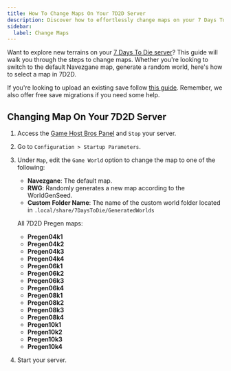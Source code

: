 ```yaml
---
title: How To Change Maps On Your 7D2D Server
description: Discover how to effortlessly change maps on your 7 Days To Die server with our detailed step-by-step guide. Customize your gameplay experience today!
sidebar:
  label: Change Maps
---
```


Want to explore new terrains on your [7 Days To Die server](https://www.gamehostbros.com/7-days-to-die-server-hosting/)? This guide will walk you through the steps to change maps. Whether you're looking to switch to the default Navezgane map, generate a random world, here's how to select a map in 7D2D.

If you're looking to upload an existing save follow [this guide](/games/7-days-to-die/upload-existing-save/). Remember, we also offer free save migrations if you need some help.

## Changing Map On Your 7D2D Server
<Steps>

1. Access the [Game Host Bros Panel](https://panel.gamehostbros.com/) and `Stop` your server.
2. Go to `Configuration > Startup Parameters`.
3. Under `Map`, edit the `Game World` option to change the map to one of the following:

   - **Navezgane**: The default map.
   - **RWG**: Randomly generates a new map according to the WorldGenSeed.
   - **Custom Folder Name**: The name of the custom world folder located in `.local/share/7DaysToDie/GeneratedWorlds`

   All 7D2D Pregen maps:
   - **Pregen04k1**
   - **Pregen04k2**
   - **Pregen04k3**
   - **Pregen04k4**
   - **Pregen06k1**
   - **Pregen06k2**
   - **Pregen06k3**
   - **Pregen06k4**
   - **Pregen08k1**
   - **Pregen08k2**
   - **Pregen08k3**
   - **Pregen08k4**
   - **Pregen10k1**
   - **Pregen10k2**
   - **Pregen10k3**
   - **Pregen10k4**

4. Start your server.
</Steps>